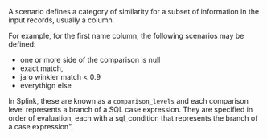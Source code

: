 A scenario defines a category of similarity for a subset of information in the input records, usually a column.

For example, for the first name column, the following scenarios may be defined:

- one or more side of the comparison is null
- exact match,
- jaro winkler match < 0.9
- everythign else

In Splink, these are known as a `comparison_levels` and each comparison level represents a branch of a SQL case expression. They are specified in order of evaluation, each with a sql_condition that represents the branch of a case expression",

